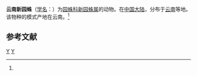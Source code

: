 {{Speciesbox
| taxon = Neoscona yunnanensis
| binomial_authority = (Yin et Wang, 1990)<ref name='id13725'>{{cite web| url =http://www.bioinfo.cn/db05/BjdwSpecies.php?action=view&id=13725| title =云南新园蛛| work =《中国动物物种编目数据库》| publisher =中国科学院微生物研究所| author =中国科学院动物研究所| accessdate =2009-04-28| deadurl =yes| archiveurl =https://web.archive.org/web/20160305083506/http://www.bioinfo.cn/db05/BjdwSpecies.php?action=view&id=13725| archivedate =2016-03-05}}</ref>
}}

'''云南新园蛛'''（[[学名|学名]]：{{lang|la|''Neoscona yunnanensis''}}）为[[园蛛科|园蛛科]][[新园蛛属|新园蛛属]]的动物。在[[中国大陆|中国大陆]]，分布于[[云南|云南]]等地。该物种的模式产地在云南。<ref name='id13725'/>

== 参考文献 ==
{{reflist}}

{{taxonbar}}
[[Category:_1990年描述的动物|Y]]
[[Category:新园蛛属|Y]]
{{animal-stub}}